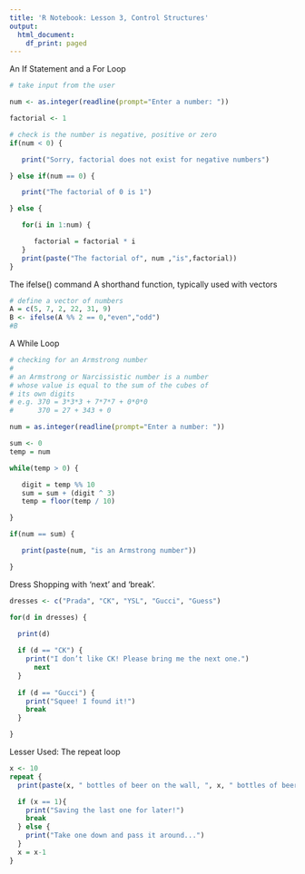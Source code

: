 ---
title: 'R Notebook: Lesson 3, Control Structures'
output:
  html_document:
    df_print: paged
---

An If Statement and a For Loop

```{r}
# take input from the user 

num <- as.integer(readline(prompt="Enter a number: ")) 

factorial <- 1 

# check is the number is negative, positive or zero 
if(num < 0) { 

   print("Sorry, factorial does not exist for negative numbers") 

} else if(num == 0) { 

   print("The factorial of 0 is 1") 

} else { 

   for(i in 1:num) { 

      factorial = factorial * i 
   } 
   print(paste("The factorial of", num ,"is",factorial)) 
} 

```

The ifelse() command
A shorthand function, typically used with vectors

```{r}

# define a vector of numbers
A = c(5, 7, 2, 22, 31, 9)
B <- ifelse(A %% 2 == 0,"even","odd")
#B
```

A While Loop

```{r}
# checking for an Armstrong number
#
# an Armstrong or Narcissistic number is a number 
# whose value is equal to the sum of the cubes of 
# its own digits
# e.g. 370 = 3*3*3 + 7*7*7 + 0*0*0
#      370 = 27 + 343 + 0 

num = as.integer(readline(prompt="Enter a number: ")) 

sum <- 0 
temp = num 

while(temp > 0) { 

   digit = temp %% 10 
   sum = sum + (digit ^ 3) 
   temp = floor(temp / 10) 

} 

if(num == sum) { 

   print(paste(num, "is an Armstrong number")) 

}

```

Dress Shopping with 'next' and 'break'.

```{r}
dresses <- c("Prada", "CK", "YSL", "Gucci", "Guess")

for(d in dresses) {
  
  print(d)

  if (d == "CK") {
    print("I don’t like CK! Please bring me the next one.")
	  next
  }
  
  if (d == "Gucci") {
    print("Squee! I found it!")
    break
  }

}

```

Lesser Used: The repeat loop

```{r}
x <- 10
repeat {
  print(paste(x, " bottles of beer on the wall, ", x, " bottles of beer!"))

  if (x == 1){
    print("Saving the last one for later!")
    break
  } else {
    print("Take one down and pass it around...")
  }
  x = x-1
}
```




